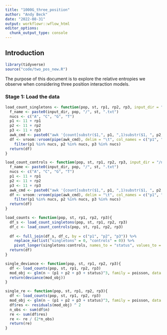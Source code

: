 ```yaml
---
title: "1000G_three_position"
author: "Andy Beck"
date: "2022-08-31"
output: workflowr::wflow_html
editor_options:
  chunk_output_type: console
---
```


## Introduction

```r
library(tidyverse)
source("code/two_pos_new.R")
```

The purpose of this document is to explore the relative entropies we observe when considering three position interaction models.

### Stage 1: Load the data

```r
load_count_singletons <- function(pop, st, rp1, rp2, rp3, input_dir = "/net/snowwhite/home/beckandy/research/1000G_LSCI/output/singletons/"){
  f_name <- paste0(input_dir, pop, "/", st, ".txt")
  nucs <- c("A", "C", "G", "T")
  p1 <- 11 + rp1
  p2 <- 11 + rp2
  p3 <- 11 + rp3
  awk_cmd <- paste0("awk '{count[substr($1,", p1, ",1)substr($1, ", p2, ", 1)substr($1,", p3, ",1)]++}END{for(key in count)print(substr(key,1,1)\"\\t\"substr(key,2,1)\"\\t\"substr(key,3,1)\"\\t\"count[key])}' ", f_name)
  df <- vroom::vroom(pipe(awk_cmd), delim = "\t", col_names = c("p1", "p2", "p3", "singletons"), show_col_types = FALSE) %>%
    filter(p1 %in% nucs, p2 %in% nucs, p3 %in% nucs)
  return(df)
}

load_count_controls <- function(pop, st, rp1, rp2, rp3, input_dir = "/net/snowwhite/home/beckandy/research/1000G_LSCI/output/controls/"){
  f_name <- paste0(input_dir, pop, "/", st, ".txt")
  nucs <- c("A", "C", "G", "T")
  p1 <- 11 + rp1
  p2 <- 11 + rp2
  p3 <- 11 + rp3
  awk_cmd <- paste0("awk '{count[substr($1,", p1, ",1)substr($1, ", p2, ", 1)substr($1,", p3, ",1)]++}END{for(key in count)print(substr(key,1,1)\"\\t\"substr(key,2,1)\"\\t\"substr(key,3,1)\"\\t\"count[key])}' ", f_name)
  df <- vroom::vroom(pipe(awk_cmd), delim = "\t", col_names = c("p1", "p2", "p3", "controls"), show_col_types = FALSE) %>%
    filter(p1 %in% nucs, p2 %in% nucs, p3 %in% nucs)
  return(df)
}

load_counts <- function(pop, st, rp1, rp2, rp3){
  df_s <- load_count_singletons(pop, st, rp1, rp2, rp3)
  df_c <- load_count_controls(pop, st, rp1, rp2, rp3)
  
  df <- full_join(df_s, df_c, by = c("p1", "p2", "p3")) %>%
    replace_na(list("singletons" = 0, "controls" = 0)) %>%
    pivot_longer(singletons:controls, names_to = "status", values_to = "n")
  return(df)
}

single_deviance <- function(pop, st, rp1, rp2, rp3){
  df <- load_counts(pop, st, rp1, rp2, rp3)
  mod_obj <- glm(n ~ (p1 + p2 + p3 + status)^3, family = poisson, data = df)
  return(deviance(mod_obj))
}

single_re <- function(pop, st, rp1, rp2, rp3){
  df <- load_counts(pop, st, rp1, rp2, rp3)
  mod_obj <- glm(n ~ (p1 + p2 + p3 + status)^3, family = poisson, data = df)
  df$res <- residuals(mod_obj) ^ 2
  n_obs <- sum(df$n)
  re <- sum(df$res)
  re <- re / (2*n_obs)
  return(re)
}
```

